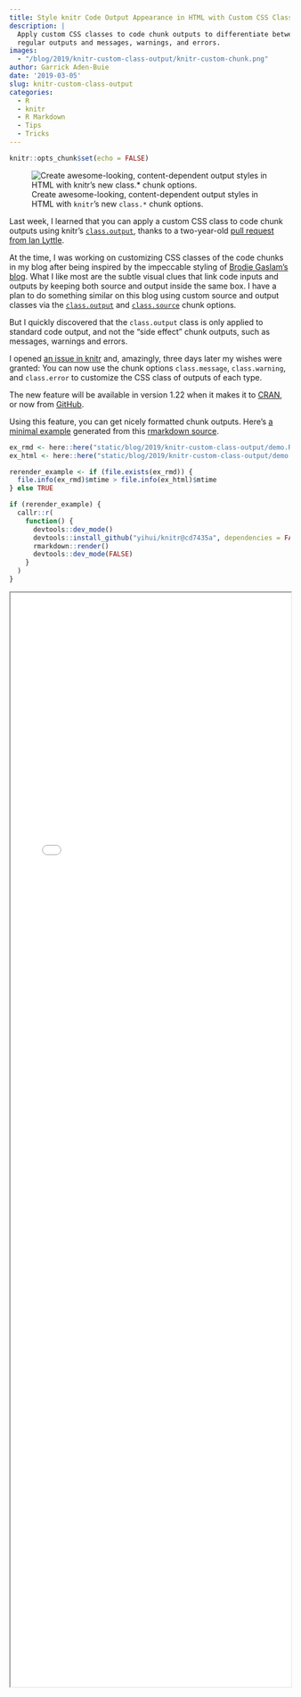 ```yaml
---
title: Style knitr Code Output Appearance in HTML with Custom CSS Classes
description: |
  Apply custom CSS classes to code chunk outputs to differentiate between
  regular outputs and messages, warnings, and errors.
images:
  - "/blog/2019/knitr-custom-class-output/knitr-custom-chunk.png"
author: Garrick Aden-Buie
date: '2019-03-05'
slug: knitr-custom-class-output
categories:
  - R
  - knitr
  - R Markdown
  - Tips
  - Tricks
---
```


```r
knitr::opts_chunk$set(echo = FALSE)
```

<!-- Links -->
[knitr-og-issue]: https://github.com/yihui/knitr/pull/1335
[knitr-issue]: https://github.com/yihui/knitr/issues/1676
[stackoverflow-question]: https://stackoverflow.com/questions/48538373/chunk-option-class-output-is-not-working-on-error-message
[knitr-class-output]: https://yihui.name/knitr/options/#text-results
[knitr-class-source]: https://yihui.name/knitr/options/#code-decoration
[knitr-example]: https://github.com/yihui/knitr-examples/blob/master/116-html-class.Rmd
[knitr-gh]: https://github.com/yihui/knitr
[knitr-cran]: https://cran.r-project.org/package=knitr
[brodieg-code]: https://www.brodieg.com/2019/02/09/favicons-from-the-comfort-of-your-r-session/#fn2

![Create awesome-looking, content-dependent output styles in HTML with `knitr`'s new `class.*` chunk options.](/blog/2019/knitr-custom-class-output/knitr-custom-chunk.png)

Last week, I learned that you can apply a custom CSS class to code chunk outputs using <span class="pkg">knitr</span>'s [`class.output`][knitr-class-output], thanks to a two-year-old [pull request from Ian Lyttle][knitr-og-issue].

At the time, I was working on customizing CSS classes of the code chunks in my blog after being inspired by the impeccable styling of [Brodie Gaslam's blog][brodieg-code].
What I like most are the subtle visual clues that link code inputs and outputs by keeping both source and output inside the same box.
I have a plan to do something similar on this blog using custom source and output classes via the [`class.output`][knitr-class-output] and [`class.source`][knitr-class-source] chunk options.

But I quickly discovered that the `class.output` class is only applied to standard code output, and not the "side effect" chunk outputs, such as messages, warnings and errors.

I opened [an issue in knitr][knitr-issue] and, amazingly, three days later my wishes were granted:
You can now use the chunk options `class.message`, `class.warning`, and `class.error` to customize the CSS class of outputs of each type.

The new feature will be available in version 1.22 when it makes it to [CRAN][knitr-cran], or now from [GitHub][knitr-gh].

Using this feature, you can get nicely formatted chunk outputs.
Here's [a minimal example](../2019/knitr-custom-class-output/demo.html) generated from this
[rmarkdown source](../2019/knitr-custom-class-output/demo.Rmd).

```r
ex_rmd <- here::here("static/blog/2019/knitr-custom-class-output/demo.Rmd")
ex_html <- here::here("static/blog/2019/knitr-custom-class-output/demo.html")

rerender_example <- if (file.exists(ex_rmd)) {
  file.info(ex_rmd)$mtime > file.info(ex_html)$mtime
} else TRUE

if (rerender_example) {
  callr::r(
    function() {
      devtools::dev_mode()
      devtools::install_github("yihui/knitr@cd7435a", dependencies = FALSE)
      rmarkdown::render()
      devtools::dev_mode(FALSE)
    }
  )
}
```

<div class="iframe-container" style="height: 50vh;">
<iframe src="../2019/knitr-custom-class-output/demo.html" width="100%" height="98%">
</iframe>
</div>
